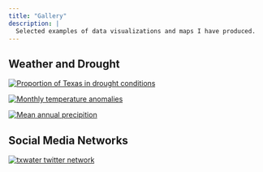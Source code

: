 ```yaml
---
title: "Gallery"
description: |
  Selected examples of data visualizations and maps I have produced.
---
```


## Weather and Drought

[![Proportion of Texas in drought conditions](https://mps-bucket-0101.s3.us-east-2.amazonaws.com/txdrought-1.png)](https://mps-bucket-0101.s3.us-east-2.amazonaws.com/txdrought-1.png){ width=75% }


[![Monthly temperature anomalies](https://mps-bucket-0101.s3.us-east-2.amazonaws.com/tanomaly-1.png)](https://mps-bucket-0101.s3.us-east-2.amazonaws.com/tanomaly-1.png){ width="75%"}


[![Mean annual precipition](https://mps-bucket-0101.s3.us-east-2.amazonaws.com/sp-rayshade.png)](https://mps-bucket-0101.s3.us-east-2.amazonaws.com/sp-rayshade.png){ width="75%"}


## Social Media Networks

[![txwater twitter network](https://mps-bucket-0101.s3.us-east-2.amazonaws.com/unnamed-chunk-4-1.png)](https://mps-bucket-0101.s3.us-east-2.amazonaws.com/unnamed-chunk-4-1.png){ width="75%"}